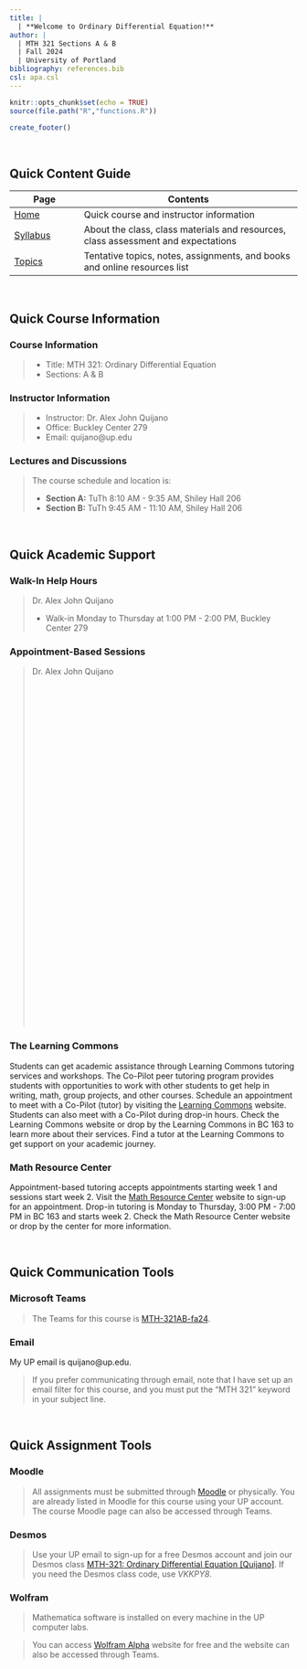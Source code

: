 ---
title: |
  | **Welcome to Ordinary Differential Equation!**
author: |
  | MTH 321 Sections A & B
  | Fall 2024
  | University of Portland
bibliography: references.bib
csl: apa.csl
---

```{r setup, include=FALSE}
knitr::opts_chunk$set(echo = TRUE)
source(file.path("R","functions.R"))
```

```{r echo=FALSE}
create_footer()
```

<br>

## **Quick Content Guide**

| Page                      | Contents                                                                          |
|---------------------------|-----------------------------------------------------------------------------------|
| [Home](index.html)        | Quick course and instructor information                                           |
| [Syllabus](syllabus.html) | About the class, class materials and resources, class assessment and expectations |
| [Topics](topics.html)     | Tentative topics, notes, assignments, and books and online resources list         |

<br>

## **Quick Course Information**

### Course Information

> * Title: MTH 321: Ordinary Differential Equation
> * Sections: A & B

### Instructor Information

> * Instructor: Dr. Alex John Quijano
> * Office: Buckley Center 279
> * Email: quijano@up.edu

### Lectures and Discussions

> The course schedule and location is:
>
> * **Section A:** TuTh 8:10 AM - 9:35 AM, Shiley Hall 206
> * **Section B:** TuTh 9:45 AM - 11:10 AM, Shiley Hall 206

<br>

## **Quick Academic Support**

### Walk-In Help Hours

> Dr. Alex John Quijano
> 
> * Walk-in Monday to Thursday at 1:00 PM - 2:00 PM, Buckley Center 279

### Appointment-Based Sessions

> Dr. Alex John Quijano
>
> <!-- Calendly inline widget begin -->
<div class="calendly-inline-widget" data-url="https://calendly.com/alexjohnquijano?hide_landing_page_details=1&hide_gdpr_banner=1" style="min-width:auto;height:600px;"></div>
<script type="text/javascript" src="https://assets.calendly.com/assets/external/widget.js" async></script>
<!-- Calendly inline widget end -->

### The Learning Commons

Students can get academic assistance through Learning Commons tutoring services and workshops. The Co-Pilot peer tutoring program provides students with opportunities to work with other students to get help in writing, math, group projects, and other courses. Schedule an appointment to meet with a Co-Pilot (tutor) by visiting the [Learning Commons](www.up.edu/learningcommons){target="_blank"} website. Students can also meet with a Co-Pilot during drop-in hours. Check the Learning Commons website or drop by the Learning Commons in BC 163 to learn more about their services. Find a tutor at the Learning Commons to get support on your academic journey.

### Math Resource Center

Appointment-based tutoring accepts appointments starting week 1 and sessions start week 2. Visit the [Math Resource Center](https://www.up.edu/learningcommons/math-resource-center/index.html){target="_blank"} website to sign-up for an appointment. Drop-in tutoring is Monday to Thursday, 3:00 PM - 7:00 PM in BC 163 and starts week 2. Check the Math Resource Center website or drop by the center for more information.

<br>

## **Quick Communication Tools**

### Microsoft Teams

> The Teams for this course is [MTH-321AB-fa24](https://teams.microsoft.com/l/team/19%3AzQECcIYWQSQjSz8yuRrBWpdpVUkkD40RJOjHcC0C5bw1%40thread.tacv2/conversations?groupId=a560fff5-4e2f-4367-bbaf-e8584d01eefc&tenantId=ea8f3949-231c-40b6-a33f-56873af96f87){target="_blank"}.

### Email

My UP email is quijano@up.edu. 

> If you prefer communicating through email, note that I have set up an email filter for this course, and you must put the “MTH 321” keyword in your subject line. 

<br>

## **Quick Assignment Tools**

### Moodle

> All assignments must be submitted through [Moodle](https://learning.up.edu){target="_blank"} or physically. You are already listed in Moodle for this course using your UP account. The course Moodle page can also be accessed through Teams.

### Desmos

> Use your UP email to sign-up for a free Desmos account and join our Desmos class [MTH-321: Ordinary Differential Equation [Quijano]](https://student.desmos.com/?prepopulateCode=vkkpy8){target="_blank"}. If you need the Desmos class code, use *VKKPY8*.

### Wolfram

> Mathematica software is installed on every machine in the UP computer labs.

> You can access [Wolfram Alpha](https://www.wolframalpha.com/){target="_blank"} website for free and the website can also be accessed through Teams.

<br>
